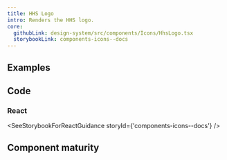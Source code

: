 ```yaml
---
title: HHS Logo
intro: Renders the HHS logo.
core:
  githubLink: design-system/src/components/Icons/HhsLogo.tsx
  storybookLink: components-icons--docs
---
```


## Examples

<StorybookExample componentName="hhsLogo" storyId="components-icons--hhs-logo" />

## Code

### React

<SeeStorybookForReactGuidance storyId={'components-icons--docs'} />

## Component maturity

<MaturityChecklist
  a11yStandards={true}
  color={true}
  forcedColors={false}
  screenReaders={true}
  keyboardNavigable={true}
  storybook={true}
  responsive={true}
  spanish={true}
  completeUiKit={false}
  responsiveUiKit={false}
  tokensInCode={true}
  tokensInSketch={true}
/>
